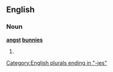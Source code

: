 ==English==

===Noun===
'''[[angst]] [[bunnies]]'''

# {{plural of|[[angst bunny]]}}

[[Category:English plurals ending in "-ies"]]